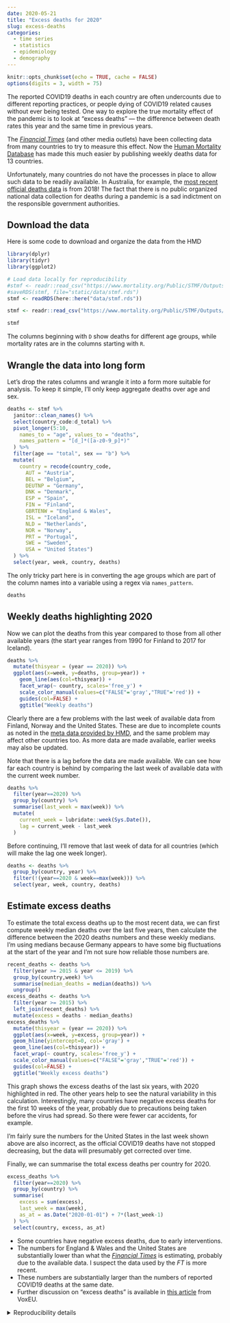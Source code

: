 ```yaml
---
date: 2020-05-21
title: "Excess deaths for 2020"
slug: excess-deaths
categories:
  - time series
  - statistics
  - epidemiology
  - demography
---
```


```r
knitr::opts_chunk$set(echo = TRUE, cache = FALSE)
options(digits = 3, width = 75)
```

The reported COVID19 deaths in each country are often undercounts due to different reporting practices, or people dying of COVID19 related causes without ever being tested. One way to explore the true mortality effect of the pandemic is to look at "excess deaths" --- the difference between death rates this year and the same time in previous years.

The [*Financial Times*](http://ft.com/coronavirus-latest) (and other media outlets) have been collecting data from many countries to try to measure this effect. Now the [Human Mortality Database](https://www.mortality.org/) has made this much easier by publishing weekly deaths data for 13 countries.

Unfortunately, many countries do not have the processes in place to allow such data to be readily available. In Australia, for example, the [most recent official deaths data](https://www.abs.gov.au/AUSSTATS/abs@.nsf/mf/3302.0) is from 2018! The fact that there is no public organized national data collection for deaths during a pandemic is a sad indictment on the responsible government authorities.

## Download the data

Here is some code to download and organize the data from the HMD

```r
library(dplyr)
library(tidyr)
library(ggplot2)
```

```r
# Load data locally for reproducibility
#stmf <- readr::read_csv("https://www.mortality.org/Public/STMF/Outputs/stmf.csv", skip=1)
#saveRDS(stmf, file="static/data/stmf.rds")
stmf <- readRDS(here::here("data/stmf.rds"))
```

```r
stmf <- readr::read_csv("https://www.mortality.org/Public/STMF/Outputs/stmf.csv", skip=1)
```

```r
stmf
```

The columns beginning with `D` show deaths for different age groups, while mortality rates are in the columns starting with `R`.

## Wrangle the data into long form

Let's drop the rates columns and wrangle it into a form more suitable for analysis. To keep it simple, I'll only keep aggregate deaths over age and sex.

```r
deaths <- stmf %>%
  janitor::clean_names() %>%
  select(country_code:d_total) %>%
  pivot_longer(5:10,
    names_to = "age", values_to = "deaths",
    names_pattern = "[d_]*([a-z0-9_p]*)"
  ) %>%
  filter(age == "total", sex == "b") %>%
  mutate(
    country = recode(country_code,
      AUT = "Austria",
      BEL = "Belgium",
      DEUTNP = "Germany",
      DNK = "Denmark",
      ESP = "Spain",
      FIN = "Finland",
      GBRTENW = "England & Wales",
      ISL = "Iceland",
      NLD = "Netherlands",
      NOR = "Norway",
      PRT = "Portugal",
      SWE = "Sweden",
      USA = "United States")
  ) %>%
  select(year, week, country, deaths)
```

The only tricky part here is in converting the age groups which are part of the column names into a variable using a regex via `names_pattern`.

```r
deaths
```

## Weekly deaths highlighting 2020

Now we can plot the deaths from this year compared to those from all other available years (the start year ranges from 1990 for Finland to 2017 for Iceland).

```r
deaths %>%
  mutate(thisyear = (year == 2020)) %>%
  ggplot(aes(x=week, y=deaths, group=year)) +
    geom_line(aes(col=thisyear)) +
    facet_wrap(~ country, scales='free_y') +
    scale_color_manual(values=c("FALSE"='gray',"TRUE"='red')) +
    guides(col=FALSE) +
    ggtitle("Weekly deaths")
```

Clearly there are a few problems with the last week of available data from Finland, Norway and the United States. These are due to incomplete counts as noted in the [meta data provided by HMD](https://www.mortality.org/Public/STMF_DOC/STMFmetadata.pdf), and the same problem may affect other countries too. As more data are made available, earlier weeks may also be updated.

Note that there is a lag before the data are made available. We can see how far each country is behind by comparing the last week of available data with the current week number.

```r
deaths %>%
  filter(year==2020) %>%
  group_by(country) %>%
  summarise(last_week = max(week)) %>%
  mutate(
    current_week = lubridate::week(Sys.Date()),
    lag = current_week - last_week
  )
```

Before continuing, I'll remove that last week of data for all countries (which will make the lag one week longer).

```r
deaths <- deaths %>%
  group_by(country, year) %>%
  filter(!(year==2020 & week==max(week))) %>%
  select(year, week, country, deaths)
```

## Estimate excess deaths

To estimate the total excess deaths up to the most recent data, we can first compute weekly median deaths over the last five years, then calculate the difference between the 2020 deaths numbers and these weekly medians. I'm using medians because Germany appears to have some big fluctuations at the start of the year and I'm not sure how reliable those numbers are.

```r
recent_deaths <- deaths %>%
  filter(year >= 2015 & year <= 2019) %>%
  group_by(country,week) %>%
  summarise(median_deaths = median(deaths)) %>%
  ungroup()
excess_deaths <- deaths %>%
  filter(year >= 2015) %>%
  left_join(recent_deaths) %>%
  mutate(excess = deaths - median_deaths)
excess_deaths %>%
  mutate(thisyear = (year == 2020)) %>%
  ggplot(aes(x=week, y=excess, group=year)) +
  geom_hline(yintercept=0, col='gray') +
  geom_line(aes(col=thisyear)) +
  facet_wrap(~ country, scales='free_y') +
  scale_color_manual(values=c("FALSE"='gray',"TRUE"='red')) +
  guides(col=FALSE) +
  ggtitle("Weekly excess deaths")
```

This graph shows the excess deaths of the last six years, with 2020 highlighted in red. The other years help to see the natural variability in this calculation. Interestingly, many countries have negative excess deaths for the first 10 weeks of the year, probably due to precautions being taken before the virus had spread. So there were fewer car accidents, for example.

I'm fairly sure the numbers for the United States in the last week shown above are also incorrect, as the official COVID19 deaths have not stopped decreasing, but the data will presumably get corrected over time.

Finally, we can summarise the total excess deaths per country for 2020.

```r
excess_deaths %>%
  filter(year==2020) %>%
  group_by(country) %>%
  summarise(
    excess = sum(excess),
    last_week = max(week),
    as_at = as.Date("2020-01-01") + 7*(last_week-1)
  ) %>%
  select(country, excess, as_at)
```

  * Some countries have negative excess deaths, due to early interventions.
  * The numbers for England & Wales and the United States are substantially lower than what the [*Financial Times*](http://ft.com/coronavirus-latest) is estimating, probably due to the available data. I suspect the data used by the *FT* is more recent.
  * These numbers are substantially larger than the numbers of reported COVID19 deaths at the same date.
  * Further discussion on "excess deaths" is available in [this article](https://voxeu.org/article/excess-mortality-england-european-outlier-covid-19-pandemic) from VoxEU.

<details><summary>Reproducibility details</summary>

```r
options(width=100)
sessioninfo::session_info()
```

</details>
